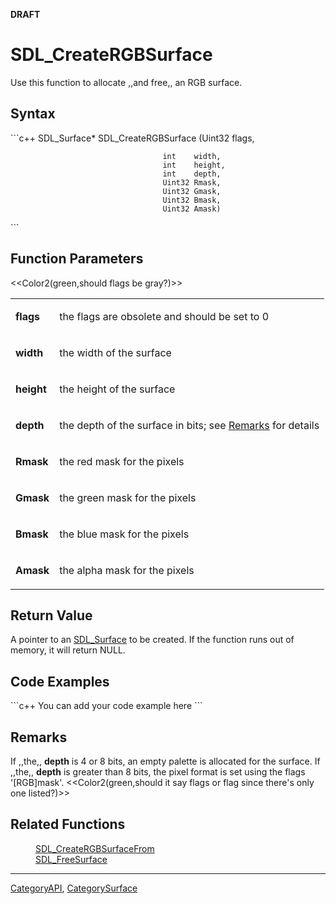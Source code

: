 <!-- pragma section-numbers off -->
<!-- pragma disable-camelcase -->
'''DRAFT'''

= SDL_CreateRGBSurface =
Use this function to allocate ,,and free,, an RGB surface.


== Syntax ==
```c++
SDL_Surface* SDL_CreateRGBSurface (Uint32 flags,
                                   int    width,
                                   int    height,
                                   int    depth,
                                   Uint32 Rmask,
                                   Uint32 Gmask,
                                   Uint32 Bmask,
                                   Uint32 Amask)
```

== Function Parameters ==
<<Color2(green,should flags be gray?)>>
{|
|'''flags'''
|the flags are obsolete and should be set to 0
|-
|'''width'''
|the width of the surface
|-
|'''height'''
|the height of the surface
|-
|'''depth'''
|the depth of the surface in bits; see [[#Remarks|Remarks]] for details
|-
|'''Rmask'''
|the red mask for the pixels
|-
|'''Gmask'''
|the green mask for the pixels
|-
|'''Bmask'''
|the blue mask for the pixels
|-
|'''Amask'''
|the alpha mask for the pixels
|}

== Return Value ==
A pointer to an [[SDL_Surface]] to be created.  If the function runs out of memory, it will return NULL. 

== Code Examples ==
```c++
You can add your code example here
```

== Remarks ==
If ,,the,, '''depth''' is 4 or 8 bits, an empty palette is allocated for the surface. If ,,the,, '''depth''' is greater than 8 bits, the pixel format is set using the flags '[RGB]mask'. <<Color2(green,should it say flags or flag since there's only one listed?)>>

== Related Functions ==
:[[SDL_CreateRGBSurfaceFrom]]
:[[SDL_FreeSurface]]

----
[[CategoryAPI]], [[CategorySurface]]
